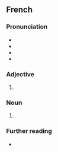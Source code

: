 {{also|Chrétienne}}

==French==

===Pronunciation===
* {{fr-IPA|chréthienne}}
* {{audio|fr|LL-Q150 (fra)-Pamputt-chrétienne.wav|Audio}}
* {{rhymes|fr|ɛn}}
* {{homophones|fr|chrétienne}}

===Adjective===
{{head|fr|adjective form}}

# {{feminine singular of|fr|chrétien}}

===Noun===
{{fr-noun|f|m=chrétien}}

# {{female equivalent of|fr|chrétien}}

===Further reading===
* {{R:TLFi}}